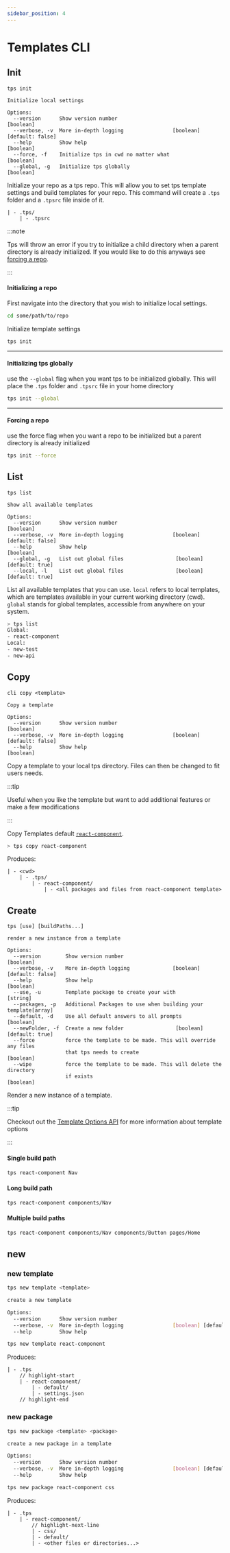 ```yaml
---
sidebar_position: 4
---
```



# Templates CLI

## Init

```text
tps init

Initialize local settings

Options:
  --version      Show version number                                   [boolean]
  --verbose, -v  More in-depth logging                [boolean] [default: false]
  --help         Show help                                             [boolean]
  --force, -f    Initialize tps in cwd no matter what                  [boolean]
  --global, -g   Initialize tps globally                               [boolean]
```

Initialize your repo as a tps repo. This will allow you to set tps template
settings and build templates for your repo. This command will create a `.tps`
folder and a `.tpsrc` file inside of it.

```text
| - .tps/
    | - .tpsrc
```

:::note

Tps will throw an error if you try to initialize a child directory when a parent
directory is already initialized. If you would like to do this anyways see
[forcing a repo](#forcing-a-repo).

:::

#### Initializing a repo

First navigate into the directory that you wish to initialize local settings.

```bash
cd some/path/to/repo
```

Initialize template settings

```bash
tps init
```

---

#### Initializing tps globally

use the `--global` flag when you want tps to be initialized globally. This will
place the `.tps` folder and `.tpsrc` file in your home directory

```bash
tps init --global
```

---

#### Forcing a repo

use the force flag when you want a repo to be initialized but a parent directory
is already initialized

```bash
tps init --force
```

## List

```text
tps list

Show all available templates

Options:
  --version      Show version number                                   [boolean]
  --verbose, -v  More in-depth logging                [boolean] [default: false]
  --help         Show help                                             [boolean]
  --global, -g   List out global files                 [boolean] [default: true]
  --local, -l    List out global files                 [boolean] [default: true]
```

List all available templates that you can use. `local` refers to local
templates, which are templates available in your current working directory
(cwd). `global` stands for global templates, accessible from anywhere on your
system.

<Example>

```bash
> tps list
Global:
- react-component
Local:
- new-test
- new-api
```

</Example>

## Copy

```text
cli copy <template>

Copy a template

Options:
  --version      Show version number                                   [boolean]
  --verbose, -v  More in-depth logging                [boolean] [default: false]
  --help         Show help                                             [boolean]
```

Copy a template to your local tps directory. Files can then be changed to fit
users needs.

:::tip

Useful when you like the template but want to add additional features or make a
few modifications

:::

<Example>

Copy Templates default [`react-component`](../main/templates/react-component).

```bash
> tps copy react-component
```

Produces:

```text
| - <cwd>
    | - .tps/
        | - react-component/
            | - <all packages and files from react-component template>
```

</Example>

## Create

```text
tps [use] [buildPaths...]

render a new instance from a template

Options:
  --version        Show version number                                 [boolean]
  --verbose, -v    More in-depth logging              [boolean] [default: false]
  --help           Show help                                           [boolean]
  --use, -u        Template package to create your with                 [string]
  --packages, -p   Additional Packages to use when building your template[array]
  --default, -d    Use all default answers to all prompts              [boolean]
  --newFolder, -f  Create a new folder                 [boolean] [default: true]
  --force          force the template to be made. This will override any files
                   that tps needs to create                            [boolean]
  --wipe           force the template to be made. This will delete the directory
                   if exists                                           [boolean]
```

Render a new instance of a template.

:::tip

Checkout out the [Template Options API](./template#options) for more information
about template options

:::

#### Single build path

```bash
tps react-component Nav
```

#### Long build path

```bash
tps react-component components/Nav
```

#### Multiple build paths

```bash
tps react-component components/Nav components/Button pages/Home
```

## new

### new template

```bash
tps new template <template>

create a new template

Options:
  --version      Show version number                                   [boolean]
  --verbose, -v  More in-depth logging                [boolean] [default: false]
  --help         Show help                                             [boolean]
```

<Example>

```bash
tps new template react-component
```

Produces:

```text
| - .tps
    // highlight-start
    | - react-component/
        | - default/
        | - settings.json
    // highlight-end
```

</Example>

### new package

```bash
tps new package <template> <package>

create a new package in a template

Options:
  --version      Show version number                                   [boolean]
  --verbose, -v  More in-depth logging                [boolean] [default: false]
  --help         Show help                                             [boolean]
```

<Example>

```bash
tps new package react-component css
```

Produces:

```text
| - .tps
    | - react-component/
        // highlight-next-line
        | - css/
        | - default/
        | - <other files or directories...>
```

</Example>
